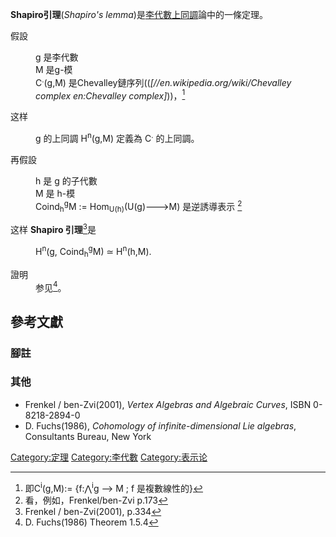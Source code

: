 {{Underlinked|time=2016-12-17T14:27:47+00:00}}
{{多個問題|
{{Orphan|time=2016-12-17T14:27:47+00:00}}
{{cleanup-jargon|time=2016-10-01T16:39:58+00:00}}
}}
'''Shapiro引理'''(''Shapiro's lemma'')是[[李代数上同调|李代數上同調]]論中的一條定理。

假設
: g 是李代數
: M 是g-模
: C<sup>.</sup>(g,M) 是Chevalley鏈序列((''[//en.wikipedia.org/wiki/Chevalley complex en:Chevalley complex]''))，<ref>即C<sup>i</sup>(g,M):= {f:⋀<sup>i</sup>g --> M ; f 是複數線性的}</ref>
这样
: g 的上同調 H<sup>n</sup>(g,M) 定義為 C<sup>.</sup> 的上同調。

再假設
: h 是 g 的子代數
: M 是 h-模
: Coind<sub>h</sub><sup>g</sup>M := Hom<sub>U(h)</sub>(U(g)--->M) 是逆誘導表示 <ref>看，例如，Frenkel/ben-Zvi p.173</ref>
这样 '''Shapiro 引理'''<ref>Frenkel / ben-Zvi(2001), p.334</ref>是
: H<sup>n</sup>(g, Coind<sub>h</sub><sup>g</sup>M) ≃ H<sup>n</sup>(h,M).

; 證明
: 参见<ref>D. Fuchs(1986) Theorem 1.5.4</ref>。

==參考文獻==
===腳註===
{{reflist}}

=== 其他 ===
* Frenkel / ben-Zvi(2001), ''Vertex Algebras and Algebraic Curves'', ISBN 0-8218-2894-0
* D. Fuchs(1986), ''Cohomology of infinite-dimensional Lie algebras'', Consultants Bureau, New York
<references />

[[Category:定理|Category:定理]]
[[Category:李代數|Category:李代數]]
[[Category:表示论|Category:表示论]]